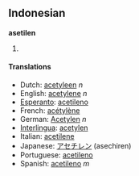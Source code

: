 ==Indonesian==
'''asetilen'''

# {{stub}}

==== Translations ====
* Dutch: [[acetyleen]] ''n''
* English: [[acetylene]] ''n''
* [[Esperanto]]: [[acetileno]]
* French: [[acétylène]] 
* German: [[Acetylen]] ''n'' 
* [[Interlingua]]: [[acetylen]] 
* Italian: [[acetilene]] 
* Japanese: [[アセチレン]] (asechiren)
* Portuguese: [[acetileno]] 
* Spanish: [[acetileno]] ''m''
